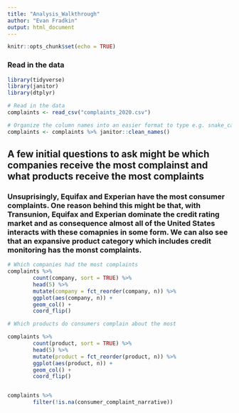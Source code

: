 ```yaml
---
title: "Analysis_Walkthrough"
author: "Evan Fradkin"
output: html_document
---
```


```r
knitr::opts_chunk$set(echo = TRUE)
```
### Read in the data
```r
library(tidyverse)
library(janitor)
library(dtplyr)

# Read in the data
complaints <- read_csv("complaints_2020.csv")

# Organize the column names into an easier format to type e.g. snake_case
complaints <- complaints %>% janitor::clean_names()

```

## A few initial questions to ask might be which companies receive the most complainst and what products receive the most complaints

### Unsuprisingly, Equifax and Experian have the most consumer complaints. One reason behind this might be that, with Transunion, Equifax and Experian dominate the credit rating market and as consequence almost all of the United States interacts with these comapnies in some form. We can also see that an expansive product category which includes credit monitoring has the monst complaints.  

```r
# Which companies had the most complaints
complaints %>% 
        count(company, sort = TRUE) %>% 
        head(5) %>% 
        mutate(company = fct_reorder(company, n)) %>% 
        ggplot(aes(company, n)) +
        geom_col() +
        coord_flip()

# Which products do consumers complain about the most 

complaints %>% 
        count(product, sort = TRUE) %>% 
        head(5) %>% 
        mutate(product = fct_reorder(product, n)) %>% 
        ggplot(aes(product, n)) +
        geom_col() +
        coord_flip()


complaints %>% 
        filter(!is.na(consumer_complaint_narrative))



```

## 








